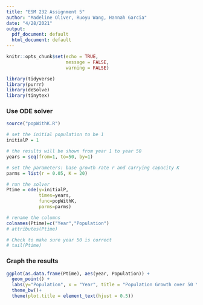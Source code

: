 ```yaml
---
title: "ESM 232 Assignment 5"
author: "Madeline Oliver, Ruoyu Wang, Hannah Garcia"
date: "4/28/2021"
output:
  pdf_document: default
  html_document: default
---
```


```r
knitr::opts_chunk$set(echo = TRUE,
                      message = FALSE,
                      warning = FALSE)

library(tidyverse)
library(purrr)
library(deSolve)
library(tinytex)
```

### Use ODE solver
```r
source("popWithK.R")

# set the initial population to be 1
initialP = 1

# the results will be shown from year 1 to year 50
years = seq(from=1, to=50, by=1)

# set the parameters: base growth rate r and carrying capacity K
parms = list(r = 0.05, K = 20)

# run the solver
Ptime = ode(y=initialP, 
            times=years, 
            func=popWithK,
            parms=parms)

# rename the columns
colnames(Ptime)=c("Year","Population")
# attributes(Ptime)

# Check to make sure year 50 is correct
# tail(Ptime)
```

### Graph the results
```r
ggplot(as.data.frame(Ptime), aes(year, Population)) +
  geom_point() +
  labs(y="Population", x = "Year", title = "Population Growth over 50 Years") +
  theme_bw()+
  theme(plot.title = element_text(hjust = 0.5))
  
```

